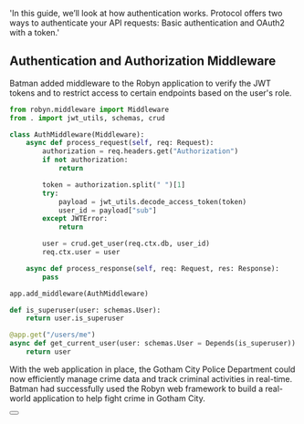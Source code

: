   'In this guide, we’ll look at how authentication works. Protocol offers two ways to authenticate your API requests: Basic authentication and OAuth2 with a token.'

## Authentication and Authorization Middleware
Batman added middleware to the Robyn application to verify the JWT tokens and to restrict access to certain endpoints based on the user's role.


```python {{ title: 'Setting up Authentication Middlewares' }}
from robyn.middleware import Middleware
from . import jwt_utils, schemas, crud

class AuthMiddleware(Middleware):
    async def process_request(self, req: Request):
        authorization = req.headers.get("Authorization")
        if not authorization:
            return

        token = authorization.split(" ")[1]
        try:
            payload = jwt_utils.decode_access_token(token)
            user_id = payload["sub"]
        except JWTError:
            return

        user = crud.get_user(req.ctx.db, user_id)
        req.ctx.user = user

    async def process_response(self, req: Request, res: Response):
        pass

app.add_middleware(AuthMiddleware)

def is_superuser(user: schemas.User):
    return user.is_superuser

@app.get("/users/me")
async def get_current_user(user: schemas.User = Depends(is_superuser)):
    return user

```

With the web application in place, the Gotham City Police Department could now efficiently manage crime data and track criminal activities in real-time. Batman had successfully used the Robyn web framework to build a real-world application to help fight crime in Gotham City.




<div className="not-prose">
  <Button
    href="/documentation/real_time_notifications"
    variant="text"
    arrow="right"
    children="Check out our list of first-party SDKs"
  />
</div>


